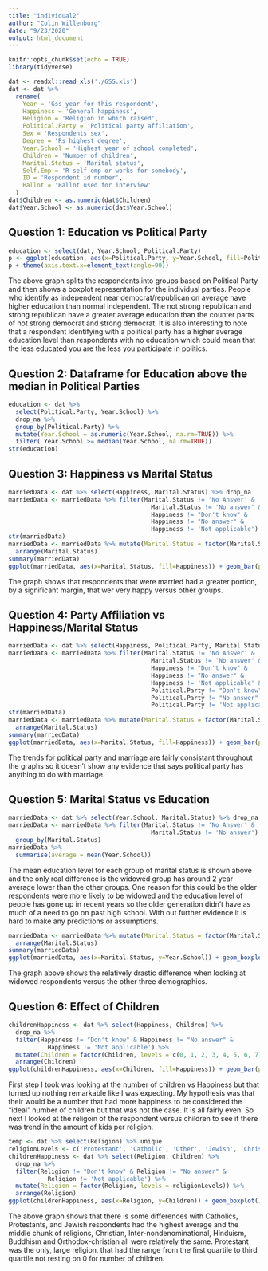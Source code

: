 ```yaml
---
title: "individual2"
author: "Colin Willenborg"
date: "9/23/2020"
output: html_document
---
```


```r
knitr::opts_chunk$set(echo = TRUE)
library(tidyverse)
```

```r
dat <- readxl::read_xls('./GSS.xls')
dat <- dat %>%
  rename(
    Year = 'Gss year for this respondent',
    Happiness = 'General happiness',
    Religion = 'Religion in which raised',
    Political.Party = 'Political party affiliation',
    Sex = 'Respondents sex',
    Degree = 'Rs highest degree',
    Year.School = 'Highest year of school completed',
    Children = 'Number of children',
    Marital.Status = 'Marital status',
    Self.Emp = 'R self-emp or works for somebody',
    ID = 'Respondent id number',
    Ballot = 'Ballot used for interview'
  )
dat$Children <- as.numeric(dat$Children)
dat$Year.School <- as.numeric(dat$Year.School)
```

## Question 1: Education vs Political Party

```r
education <- select(dat, Year.School, Political.Party)
p <- ggplot(education, aes(x=Political.Party, y=Year.School, fill=Political.Party)) + geom_boxplot() + ggtitle("Education vs Political Party")
p + theme(axis.text.x=element_text(angle=90))
```

The above graph splits the respondents into groups based on Political Party and then shows a boxplot representation for the individual parties. People who identify as independent near democrat/republican on average have higher education than normal independent. The not strong republican and strong republican have a greater average education than the counter parts of not strong democrat and strong democrat. It is also interesting to note that a respondent identifying with a political party has a higher average education level than respondents with no education which could mean that the less educated you are the less you participate in politics.

## Question 2: Dataframe for Education above the median in Political Parties

```r
education <- dat %>% 
  select(Political.Party, Year.School) %>% 
  drop_na %>%
  group_by(Political.Party) %>%
  mutate(Year.School = as.numeric(Year.School, na.rm=TRUE)) %>%
  filter( Year.School >= median(Year.School, na.rm=TRUE))
str(education)
```
## Question 3: Happiness vs Marital Status

```r
marriedData <- dat %>% select(Happiness, Marital.Status) %>% drop_na
marriedData <- marriedData %>% filter(Marital.Status != 'No Answer' &
                                        Marital.Status != 'No answer' &
                                        Happiness != "Don't know" &
                                        Happiness != "No answer" &
                                        Happiness != 'Not applicable')
str(marriedData)
marriedData <- marriedData %>% mutate(Marital.Status = factor(Marital.Status, levels = c('Never married', 'Divorced', 'Seperated', 'Widowed', 'Married'))) %>%
  arrange(Marital.Status)
summary(marriedData)
ggplot(marriedData, aes(x=Marital.Status, fill=Happiness)) + geom_bar(position = 'fill') + ggtitle("Marital Status vs Happiness")
```
The graph shows that respondents that were married had a greater portion, by a significant margin, that wer very happy versus other groups.

## Question 4: Party Affiliation vs Happiness/Marital Status

```r
marriedData <- dat %>% select(Happiness, Political.Party, Marital.Status) %>% drop_na
marriedData <- marriedData %>% filter(Marital.Status != 'No Answer' &
                                        Marital.Status != 'No answer' &
                                        Happiness != "Don't know" &
                                        Happiness != "No answer" &
                                        Happiness != 'Not applicable' & 
                                        Political.Party != "Don't know" &
                                        Political.Party != "No answer" &
                                        Political.Party != 'Not applicable')
str(marriedData)
marriedData <- marriedData %>% mutate(Marital.Status = factor(Marital.Status, levels = c('Never married', 'Divorced', 'Seperated', 'Widowed', 'Married'))) %>%
  arrange(Marital.Status)
summary(marriedData)
ggplot(marriedData, aes(x=Marital.Status, fill=Happiness)) + geom_bar(position = 'fill') + facet_wrap(~marriedData$Political.Party) + theme(axis.text.x=element_text(angle=90))+ ggtitle("Political Party vs Happiness and Marital Status")
```
The trends for political party and marriage are fairly consistant throughout the graphs so it doesn't show any evidence that says political party has anything to do with marriage. 

## Question 5: Marital Status vs Education


```r
marriedData <- dat %>% select(Year.School, Marital.Status) %>% drop_na
marriedData <- marriedData %>% filter(Marital.Status != 'No Answer' &
                                        Marital.Status != 'No answer') %>%
  group_by(Marital.Status)
marriedData %>% 
  summarise(average = mean(Year.School))
```
The mean education level for each group of marital status is shown above and the only real difference is the widowed group has around 2 year average lower than the other groups. One reason for this could be the older respondents were more likely to be widowed and the education level of people has gone up in recent years so the older generation didn't have as much of a need to go on past high school. With out further evidence it is hard to make any predictions or assumptions.

```r
marriedData <- marriedData %>% mutate(Marital.Status = factor(Marital.Status, levels = c('Never married', 'Divorced', 'Seperated', 'Widowed', 'Married'))) %>%
  arrange(Marital.Status)
summary(marriedData)
ggplot(marriedData, aes(x=Marital.Status, y=Year.School)) + geom_boxplot() + ggtitle("Education vs Marital Status")
```
The graph above shows the relatively drastic difference when looking at widowed respondents versus the other three demographics. 

## Question 6: Effect of Children

```r
childrenHappiness <- dat %>% select(Happiness, Children) %>% 
  drop_na %>%
  filter(Happiness != "Don't know" & Happiness != "No answer" & 
           Happiness != 'Not applicable') %>%
  mutate(Children = factor(Children, levels = c(0, 1, 2, 3, 4, 5, 6, 7))) %>%
  arrange(Children) 
ggplot(childrenHappiness, aes(x=Children, fill=Happiness)) + geom_bar(position = 'fill') + ggtitle("Children vs Happiness")
```
First step I took was looking at the number of children vs Happiness but that turned up nothing remarkable like I was expecting. My hypothesis was that their would be a number that had more happiness to be considered the "ideal" number of children but that was not the case. It is all fairly even. So next I looked at the religoin of the respondent versus children to see if there was trend in the amount of kids per religion.

```r
temp <- dat %>% select(Religion) %>% unique
religionLevels <- c('Protestant', 'Catholic', 'Other', 'Jewish', 'Christian', 'Inter-nondenominational', 'Hinduism', 'Buddhism', 'Orthodox-christian', 'Moslem/islam', 'Other eastern', 'Native american')
childrenHappiness <- dat %>% select(Religion, Children) %>% 
  drop_na %>%
  filter(Religion != "Don't know" & Religion != "No answer" & 
           Religion != 'Not applicable') %>%
  mutate(Religion = factor(Religion, levels = religionLevels)) %>%
  arrange(Religion) 
ggplot(childrenHappiness, aes(x=Religion, y=Children)) + geom_boxplot() + theme(axis.text.x=element_text(angle=90))+ ggtitle("#Children vs Religoin")
```
The above graph shows that there is some differences with Catholics, Protestants, and Jewish respondents had the highest average and the middle chunk of religions, Christian, Inter-nondenominational, Hinduism, Buddhism and Orthodox-christian all were relatively the same. Protestant was the only, large religion, that had the range from the first quartile to third quartile not resting on 0 for number of children.
